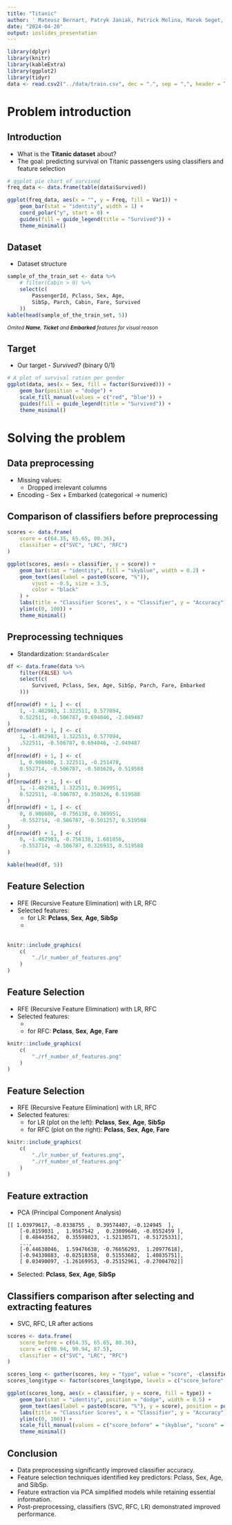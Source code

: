 ```yaml
---
title: "Titanic"
author: ' Mateusz Bernart, Patryk Janiak, Patrick Molina, Marek Seget, ChihaEddine Zitouni'
date: "2024-04-20"
output: ioslides_presentation
---
```


```r
library(dplyr)
library(knitr)
library(kableExtra)
library(ggplot2)
library(tidyr)
data <- read.csv2("../data/train.csv", dec = ".", sep = ",", header = TRUE)
```

# Problem introduction

## Introduction

- What is the **Titanic dataset** about?
- The goal: predicting survival on Titanic passengers using classifiers and feature selection

```r
# ggplot pie chart of survived
freq_data <- data.frame(table(data$Survived))

ggplot(freq_data, aes(x = "", y = Freq, fill = Var1)) +
    geom_bar(stat = "identity", width = 1) +
    coord_polar("y", start = 0) +
    guides(fill = guide_legend(title = "Survived")) +
    theme_minimal()
```

## Dataset

- Dataset structure

```r
sample_of_the_train_set <- data %>%
    # filter(Cabin > 0) %>%
    select(c(
        PassengerId, Pclass, Sex, Age,
        SibSp, Parch, Cabin, Fare, Survived
    ))
kable(head(sample_of_the_train_set, 5))
```
<sub>*Omited **Name**, **Ticket** and **Embarked** features for visual reason* </sub>

## Target 

- Our target - *Survived?* (binary 0/1)

```r
# A plot of survival ration per gender
ggplot(data, aes(x = Sex, fill = factor(Survived))) +
    geom_bar(position = "dodge") +
    scale_fill_manual(values = c("red", "blue")) +
    guides(fill = guide_legend(title = "Survived")) +
    theme_minimal()
```

# Solving the problem

## Data preprocessing
- Missing values:
    - Dropped irrelevant columns

- Encoding - Sex + Embarked (categorical -> numeric)



## Comparison of classifiers before preprocessing

```r
scores <- data.frame(
    score = c(64.35, 65.65, 80.36),
    classifier = c("SVC", "LRC", "RFC")
)

ggplot(scores, aes(x = classifier, y = score)) +
    geom_bar(stat = "identity", fill = "skyblue", width = 0.2) +
    geom_text(aes(label = paste0(score, "%")),
        vjust = -0.5, size = 3.5,
        color = "black"
    ) +
    labs(title = "Classifier Scores", x = "Classifier", y = "Accuracy") +
    ylim(c(0, 100)) +
    theme_minimal()
```

## Preprocessing techniques

- Standardization: `StandardScaler`

```r
df <- data.frame(data %>%
    filter(FALSE) %>%
    select(c(
        Survived, Pclass, Sex, Age, SibSp, Parch, Fare, Embarked
    )))

df[nrow(df) + 1, ] <- c(
    1, -1.482983, 1.322511, 0.577094,
    0.522511, -0.506787, 0.694046, -2.049487
)
df[nrow(df) + 1, ] <- c(
    1, -1.482983, 1.322511, 0.577094,
    .522511, -0.506787, 0.694046, -2.049487
)
df[nrow(df) + 1, ] <- c(
    1, 0.908600, 1.322511, -0.251478,
    0.552714, -0.506787, -0.503620, 0.519588
)
df[nrow(df) + 1, ] <- c(
    1, -1.482983, 1.322511, 0.369951,
    0.522511, -0.506787, 0.350326, 0.519588
)
df[nrow(df) + 1, ] <- c(
    0, 0.908600, -0.756138, 0.369951,
    -0.552714, -0.506787, -0.501257, 0.519588
)
df[nrow(df) + 1, ] <- c(
    0, -1.482983, -0.756138, 1.681856,
    -0.552714, -0.506787, 0.326933, 0.519588
)

kable(head(df, 5))
```

## Feature Selection

- RFE (Recursive Feature Elimination) with LR, RFC
- Selected features:
    - for LR: **Pclass**, **Sex**, **Age**, **SibSp**
    - <br/><br/>

```r
knitr::include_graphics(
    c(
        "./lr_number_of_features.png"
    )
)
```    

## Feature Selection

- RFE (Recursive Feature Elimination) with LR, RFC
- Selected features:
    - <br/>
    - for RFC: **Pclass**, **Sex**, **Age**, **Fare**
    
```r
knitr::include_graphics(
    c(
        "./rf_number_of_features.png"
    )
)
```

## Feature Selection


- RFE (Recursive Feature Elimination) with LR, RFC
- Selected features:
    - for LR (plot on the left): **Pclass**, **Sex**, **Age**, **SibSp**
    - for RFC (plot on the right): **Pclass**, **Sex**, **Age**, **Fare**
    
```r
knitr::include_graphics(
    c(
        "./lr_number_of_features.png",
        "./rf_number_of_features.png"
    )
)
```

## Feature extraction

- PCA (Principal Component Analysis)
```
[[ 1.03979617, -0.8338755 ,  0.39574407, -0.124945  ],
    [-0.8159031 ,  1.9567542 ,  0.23809646, -0.0552459 ],
    [ 0.48443562,  0.35598023, -1.52130571, -0.51725331],
    ...,
    [-0.44638046,  1.59476638, -0.76656293,  1.20977618],
    [-0.94330883, -0.02518358,  0.51553682,  1.40835751],
    [ 0.03490097, -1.26169953, -0.25152961, -0.27004702]]
```
- Selected: **Pclass**, **Sex**, **Age**, **SibSp**

## Classifiers comparison after selecting and extracting features

- SVC, RFC, LR after actions


```r
scores <- data.frame(
    score_before = c(64.35, 65.65, 80.36),
    score = c(90.94, 90.94, 87.5),
    classifier = c("SVC", "LRC", "RFC")
)

scores_long <- gather(scores, key = "type", value = "score", -classifier)
scores_long$type <- factor(scores_long$type, levels = c("score_before", "score"))

ggplot(scores_long, aes(x = classifier, y = score, fill = type)) +
    geom_bar(stat = "identity", position = "dodge", width = 0.5) +
    geom_text(aes(label = paste0(score, "%"), y = score), position = position_dodge(width = 0.5), vjust = -0.5, size = 3.5, color = "black") +
    labs(title = "Classifier Scores", x = "Classifier", y = "Accuracy") +
    ylim(c(0, 100)) +
    scale_fill_manual(values = c("score_before" = "skyblue", "score" = "lightgreen"), labels = c("Before", "After")) +
    theme_minimal()
```

## Conclusion
- Data preprocessing significantly improved classifier accuracy.
- Feature selection techniques identified key predictors: Pclass, Sex, Age, and SibSp.
- Feature extraction via PCA simplified models while retaining essential information.
- Post-preprocessing, classifiers (SVC, RFC, LR) demonstrated improved performance.